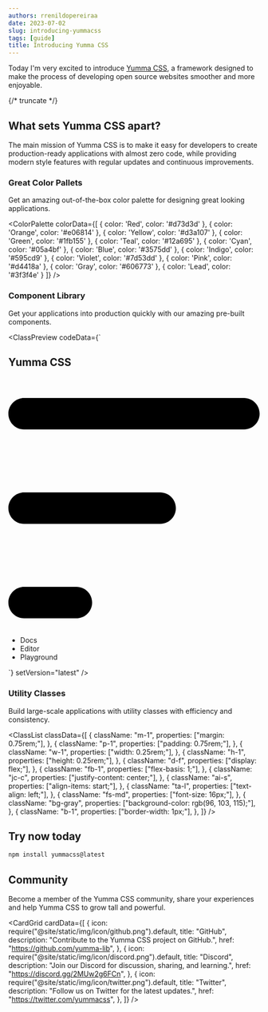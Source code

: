```yaml
---
authors: rrenildopereiraa
date: 2023-07-02
slug: introducing-yummacss
tags: [guide]
title: Introducing Yumma CSS
---
```



Today I'm very excited to introduce [Yumma CSS](https://github.com/yumma-lib/yumma-css), a framework designed to make the process of developing open source websites smoother and more enjoyable.

{/* truncate */}

## What sets Yumma CSS apart?

The main mission of Yumma CSS is to make it easy for developers to create production-ready applications with almost zero code, while providing modern style features with regular updates and continuous improvements.

### Great Color Pallets

Get an amazing out-of-the-box color palette for designing great looking applications.

<ColorPalette
  colorData={[
    {
      color: 'Red',
      color: '#d73d3d'
    },
    {
      color: 'Orange',
      color: '#e06814'
    },
    {
      color: 'Yellow',
      color: '#d3a107'
    },
    {
      color: 'Green',
      color: '#1fb155'
    },
    {
      color: 'Teal',
      color: '#12a695'
    },
    {
      color: 'Cyan',
      color: '#05a4bf'
    },
    {
      color: 'Blue',
      color: '#3575dd'
    },
    {
      color: 'Indigo',
      color: '#595cd9'
    },
    {
      color: 'Violet',
      color: '#7d53dd'
    },
    {
      color: 'Pink',
      color: '#d4418a'
    },
    {
      color: 'Gray',
      color: '#606773'
    },
    {
      color: 'Lead',
      color: '#3f3f4e'
    }
  ]}
/>

### Component Library

Get your applications into production quickly with our amazing pre-built components.

<ClassPreview
  codeData={`<div>
    <nav class="bg-d-blue-5 nav">
      <h1 class="t-white">Yumma CSS</h1>
      <div class="sm:d-none">
        <svg class="c-p dim-6" xmlns="http://www.w3.org/2000/svg" id="Layer_1" data-name="Layer 1" viewBox="0 0 24 24" width="512" height="512">
          <path d="M24,3.5c0,.83-.67,1.5-1.5,1.5H1.5c-.83,0-1.5-.67-1.5-1.5s.67-1.5,1.5-1.5H22.5c.83,0,1.5,.67,1.5,1.5ZM6.5,20H1.5c-.83,0-1.5,.67-1.5,1.5s.67,1.5,1.5,1.5H6.5c.83,0,1.5-.67,1.5-1.5s-.67-1.5-1.5-1.5ZM14.5,11H1.5c-.83,0-1.5,.67-1.5,1.5s.67,1.5,1.5,1.5H14.5c.83,0,1.5-.67,1.5-1.5s-.67-1.5-1.5-1.5Z" />
        </svg>
      </div>
      <ul class="d-none sm:d-f">
        <li class="fw-600 ml-1 t-white"><a>Docs</a></li>
        <li class="fw-600 ml-1 t-white"><a>Editor</a></li>
        <li class="fw-600 ml-1 t-white"><a>Playground</a></li>
      </ul>
    </nav>
  </div>`}
  setVersion="latest"
/>

### Utility Classes

Build large-scale applications with utility classes with efficiency and consistency.

<ClassList
  classData={[
    {
      className: "m-1",
      properties: ["margin: 0.75rem;"],
    },
    {
      className: "p-1",
      properties: ["padding: 0.75rem;"],
    },
    {
      className: "w-1",
      properties: ["width: 0.25rem;"],
    },
    {
      className: "h-1",
      properties: ["height: 0.25rem;"],
    },
    {
      className: "d-f",
      properties: ["display: flex;"],
    },
    {
      className: "fb-1",
      properties: ["flex-basis: 1;"],
    },
    {
      className: "jc-c",
      properties: ["justify-content: center;"],
    },
    {
      className: "ai-s",
      properties: ["align-items: start;"],
    },
    {
      className: "ta-l",
      properties: ["text-align: left;"],
    },
    {
      className: "fs-md",
      properties: ["font-size: 16px;"],
    },
    {
      className: "bg-gray",
      properties: ["background-color: rgb(96, 103, 115);"],
    },
    {
      className: "b-1",
      properties: ["border-width: 1px;"],
    },
  ]}
/>

## Try now today

```bash
npm install yummacss@latest
```

## Community

Become a member of the Yumma CSS community, share your experiences and help Yumma CSS to grow tall and powerful.

<CardGrid
  cardData={[
    {
      icon: require("@site/static/img/icon/github.png").default,
      title: "GitHub",
      description: "Contribute to the Yumma CSS project on GitHub.",
      href: "https://github.com/yumma-lib",
    },
    {
      icon: require("@site/static/img/icon/discord.png").default,
      title: "Discord",
      description: "Join our Discord for discussion, sharing, and learning.",
      href: "https://discord.gg/2MUw2g6FCn",
    },
    {
      icon: require("@site/static/img/icon/twitter.png").default,
      title: "Twitter",
      description: "Follow us on Twitter for the latest updates.",
      href: "https://twitter.com/yummacss",
    },
  ]}
/>
